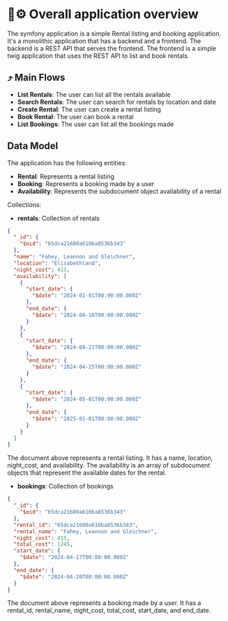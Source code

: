 # 🏨⚙️ Overall application overview

The symfony application is a simple Rental listing and booking application. It's a monolithic application that has a backend and a frontend. The backend is a REST API that serves the frontend. The frontend is a simple twig application that uses the REST API to list and book rentals.

## ⤴ Main Flows 

- **List Rentals**: The user can list all the rentals available
- **Search Rentals**: The user can search for rentals by location and date
- **Create Rental**: The user can create a rental listing
- **Book Rental**: The user can book a rental
- **List Bookings**: The user can list all the bookings made

## Data Model

The application has the following entities:
- **Rental**: Represents a rental listing
- **Booking**: Represents a booking made by a user
- **Availability**: Represents the subdocument object availability of a rental

Collections:
- **rentals**: Collection of rentals
```json
{
  "_id": {
    "$oid": "65dca21600a610ba8536b343"
  },
  "name": "Fahey, Leannon and Gleichner",
  "location": "Elisabethland",
  "night_cost": 415,
  "availability": [
    {
      "start_date": {
        "$date": "2024-01-01T00:00:00.000Z"
      },
      "end_date": {
        "$date": "2024-04-16T00:00:00.000Z"
      }
    },
    {
      "start_date": {
        "$date": "2024-04-21T00:00:00.000Z"
      },
      "end_date": {
        "$date": "2024-04-25T00:00:00.000Z"
      }
    },
    {
      "start_date": {
        "$date": "2024-05-01T00:00:00.000Z"
      },
      "end_date": {
        "$date": "2025-01-01T00:00:00.000Z"
      }
    }
  ]
}
```
The document above represents a rental listing. It has a name, location, night_cost, and availability. The availability is an array of subdocument objects that represent the available dates for the rental.

- **bookings**: Collection of bookings
```json
{
  "_id": {
    "$oid": "65dca21600a610ba8536b343"
  },
  "rental_id": "65dca21600a610ba8536b343",
  "rental_name": "Fahey, Leannon and Gleichner",
  "night_cost": 415,
  "total_cost": 1245,
  "start_date": {
    "$date": "2024-04-17T00:00:00.000Z"
  },
  "end_date": {
    "$date": "2024-04-20T00:00:00.000Z"
  }
}
```
The document above represents a booking made by a user. It has a rental_id, rental_name, night_cost, total_cost, start_date, and end_date.

